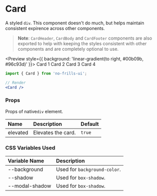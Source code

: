 
<Meta title='Declarative Components/Card' component={Card} />

# Card

A styled `div`. This component doesn't do much, but helps maintain consistent expirence across other components.

> **Note**: `CardHeader`, `CardBody` and `CardFooter` components are also exported to help with keeping the styles
> consistent with other components and are completely optional to use.

<Preview style={{ background: 'linear-gradient(to right, #00b09b, #96c93d)' }}>
    <Card>
        <Dummy>Card 1</Dummy>
    </Card>
    <Card elevated>
        <Dummy>Card 2</Dummy>
    </Card>
    <Card>
        <Dummy>Card 3</Dummy>
    </Card>
    <Card elevated>
        <Dummy>Card 4</Dummy>
    </Card>
</Preview>

```jsx
import { Card } from 'no-frills-ui';

// Render
<Card />
```
### Props

Props of native`div` element.

| Name | Description | Default |
| :- | :- | :- |
| elevated | Elevates the card. | `true` |

### CSS Variables Used

| Variable Name | Description |
| :- | :- |
| --background | Used for `background-color`. |
| --shadow | Used for `box-shadow`. |
| --modal-shadow | Used for `box-shadow`. |

